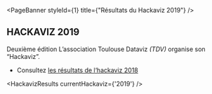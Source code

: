 
<PageBanner 
  styleId={1}
  title={"Résultats du Hackaviz 2019"}
/>

<section id="one">
<div className="inner">

# HACKAVIZ 2019
Deuxième édition
L’association Toulouse Dataviz _(TDV)_ organise son “Hackaviz”. 

- Consultez [les résultats de l‘hackaviz 2018](/hackaviz/2018-results)

<HackavizResults
  currentHackaviz={'2019'}
/>

</div>
</section>